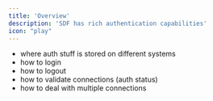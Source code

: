 ```yaml
---
title: 'Overview'
description: 'SDF has rich authentication capabilities'
icon: "play"
---
```


- where auth stuff is stored on different systems
- how to login
- how to logout
- how to validate connections (auth status)
- how to deal with multiple connections
